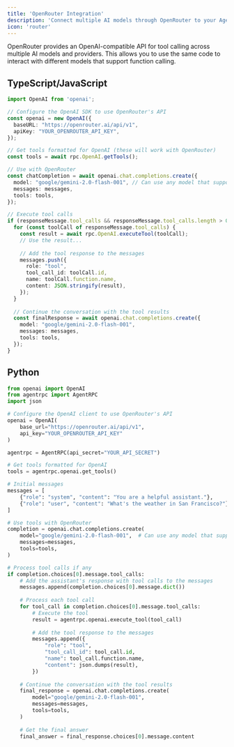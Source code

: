 ```yaml
---
title: 'OpenRouter Integration'
description: 'Connect multiple AI models through OpenRouter to your AgentRPC tools'
icon: 'router'
---
```


OpenRouter provides an OpenAI-compatible API for tool calling across multiple AI models and providers. This allows you to use the same code to interact with different models that support function calling.

## TypeScript/JavaScript

```typescript
import OpenAI from 'openai';

// Configure the OpenAI SDK to use OpenRouter's API
const openai = new OpenAI({
  baseURL: "https://openrouter.ai/api/v1",
  apiKey: "YOUR_OPENROUTER_API_KEY",
});

// Get tools formatted for OpenAI (these will work with OpenRouter)
const tools = await rpc.OpenAI.getTools();

// Use with OpenRouter
const chatCompletion = await openai.chat.completions.create({
  model: "google/gemini-2.0-flash-001", // Can use any model that supports tool calling
  messages: messages,
  tools: tools,
});

// Execute tool calls
if (responseMessage.tool_calls && responseMessage.tool_calls.length > 0) {
  for (const toolCall of responseMessage.tool_calls) {
    const result = await rpc.OpenAI.executeTool(toolCall);
    // Use the result...
    
    // Add the tool response to the messages
    messages.push({
      role: "tool",
      tool_call_id: toolCall.id,
      name: toolCall.function.name,
      content: JSON.stringify(result),
    });
  }
  
  // Continue the conversation with the tool results
  const finalResponse = await openai.chat.completions.create({
    model: "google/gemini-2.0-flash-001",
    messages: messages,
    tools: tools,
  });
}
```

## Python

```python
from openai import OpenAI
from agentrpc import AgentRPC
import json

# Configure the OpenAI client to use OpenRouter's API
openai = OpenAI(
    base_url="https://openrouter.ai/api/v1",
    api_key="YOUR_OPENROUTER_API_KEY"
)

agentrpc = AgentRPC(api_secret="YOUR_API_SECRET")

# Get tools formatted for OpenAI
tools = agentrpc.openai.get_tools()

# Initial messages
messages = [
    {"role": "system", "content": "You are a helpful assistant."},
    {"role": "user", "content": "What's the weather in San Francisco?"}
]

# Use tools with OpenRouter
completion = openai.chat.completions.create(
    model="google/gemini-2.0-flash-001",  # Can use any model that supports tool calling
    messages=messages,
    tools=tools,
)

# Process tool calls if any
if completion.choices[0].message.tool_calls:
    # Add the assistant's response with tool calls to the messages
    messages.append(completion.choices[0].message.dict())
    
    # Process each tool call
    for tool_call in completion.choices[0].message.tool_calls:
        # Execute the tool
        result = agentrpc.openai.execute_tool(tool_call)
        
        # Add the tool response to the messages
        messages.append({
            "role": "tool",
            "tool_call_id": tool_call.id,
            "name": tool_call.function.name,
            "content": json.dumps(result),
        })
    
    # Continue the conversation with the tool results
    final_response = openai.chat.completions.create(
        model="google/gemini-2.0-flash-001",
        messages=messages,
        tools=tools,
    )
    
    # Get the final answer
    final_answer = final_response.choices[0].message.content
``` 